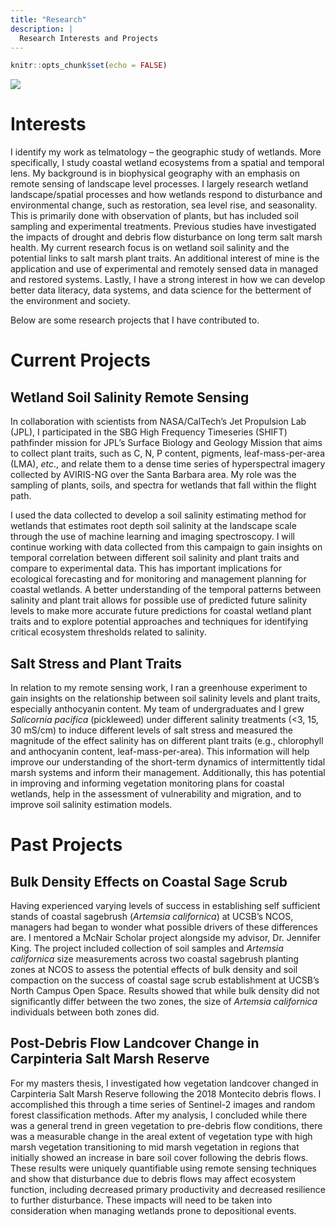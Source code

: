 ```yaml
---
title: "Research"
description: |
  Research Interests and Projects
---
```


```r
knitr::opts_chunk$set(echo = FALSE)
```

![](images/wetland_banner.jpg)

# Interests

I identify my work as telmatology – the geographic study of wetlands. More specifically, I study coastal wetland ecosystems from a spatial and temporal lens. My background is in biophysical geography with an emphasis on remote sensing of landscape level processes. I largely research wetland landscape/spatial processes and how wetlands respond to disturbance and environmental change, such as restoration, sea level rise, and seasonality. This is primarily done with observation of plants, but has included soil sampling and experimental treatments. Previous studies have investigated the impacts of drought and debris flow disturbance on long term salt marsh health. My current research focus is on wetland soil salinity and the potential links to salt marsh plant traits. An additional interest of mine is the application and use of experimental and remotely sensed data in managed and restored systems. Lastly, I have a strong interest in how we can develop better data literacy, data systems, and data science for the betterment of the environment and society.

Below are some research projects that I have contributed to.

# Current Projects

## Wetland Soil Salinity Remote Sensing

In collaboration with scientists from NASA/CalTech's Jet Propulsion Lab (JPL), I participated in the SBG High Frequency Timeseries (SHIFT) pathfinder mission for JPL's Surface Biology and Geology Mission that aims to collect plant traits, such as C, N, P content, pigments, leaf-mass-per-area (LMA), *etc*., and relate them to a dense time series of hyperspectral imagery collected by AVIRIS-NG over the Santa Barbara area. My role was the sampling of plants, soils, and spectra for wetlands that fall within the flight path. 

I used the data collected to develop a soil salinity estimating method for wetlands that estimates root depth soil salinity at the landscape scale through the use of machine learning and imaging spectroscopy. I will continue working with data collected from this campaign to gain insights on temporal correlation between different soil salinity and plant traits and compare to experimental data. This has important implications for ecological forecasting and for monitoring and management planning for coastal wetlands. A better understanding of the temporal patterns between salinity and plant trait allows for possible use of predicted future salinity levels to make more accurate future predictions for coastal wetland plant traits and to explore potential approaches and techniques for identifying critical ecosystem thresholds related to salinity. 

## Salt Stress and Plant Traits

In relation to my remote sensing work, I ran a greenhouse experiment to gain insights on the relationship between soil salinity levels and plant traits, especially anthocyanin content. My team of undergraduates and I grew *Salicornia pacifica* (pickleweed) under different salinity treatments (<3, 15, 30 mS/cm) to induce different levels of salt stress and measured the magnitude of the effect salinity has on different plant traits (e.g., chlorophyll and anthocyanin content, leaf-mass-per-area). This information will help improve our understanding of the short-term dynamics of intermittently tidal marsh systems and inform their management. Additionally, this has potential in improving and informing vegetation monitoring plans for coastal wetlands, help in the assessment of vulnerability and migration, and to improve soil salinity estimation models.

# Past Projects

## Bulk Density Effects on Coastal Sage Scrub

Having experienced varying levels of success in establishing self sufficient stands of coastal sagebrush (*Artemsia californica*) at UCSB's NCOS, managers had began to wonder what possible drivers of these differences are. I mentored a McNair Scholar project alongside my advisor, Dr. Jennifer King. The project included collection of soil samples and *Artemsia californica* size measurements across two coastal sagebrush planting zones at NCOS to assess the potential effects of bulk density and soil compaction on the success of coastal sage scrub establishment at UCSB's North Campus Open Space. Results showed that while bulk density did not significantly differ between the two zones, the size of *Artemsia californica* individuals between both zones did. 

## Post-Debris Flow Landcover Change in Carpinteria Salt Marsh Reserve 

For my masters thesis, I investigated how vegetation landcover changed in Carpinteria Salt Marsh Reserve following the 2018 Montecito debris flows. I accomplished this through a time series of Sentinel-2 images and random forest classification methods. After my analysis, I concluded while there was a general trend in green vegetation to pre-debris flow conditions, there was a measurable change in the areal extent of vegetation type with high marsh vegetation transitioning to mid marsh vegetation in regions that initially showed an increase in bare soil cover following the debris flows. These results were uniquely quantifiable using remote sensing techniques and show that disturbance due to debris flows may affect ecosystem function, including decreased primary productivity and decreased resilience to further disturbance. These impacts will need to be taken into consideration when managing wetlands prone to depositional events.